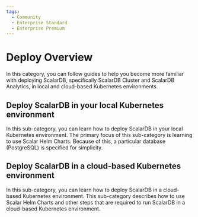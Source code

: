 ```yaml
---
tags:
  - Community
  - Enterprise Standard
  - Enterprise Premium
---
```


# Deploy Overview

In this category, you can follow guides to help you become more familiar with deploying ScalarDB, specifically ScalarDB Cluster and ScalarDB Analytics, in local and cloud-based Kubernetes environments.

## Deploy ScalarDB in your local Kubernetes environment

In this sub-category, you can learn how to deploy ScalarDB in your local Kubernetes environment. The primary focus of this sub-category is learning to use Scalar Helm Charts. Because of this, a particular database (PostgreSQL) is specified for simplicity.

## Deploy ScalarDB in a cloud-based Kubernetes environment

In this sub-category, you can learn how to deploy ScalarDB in a cloud-based Kubernetes environment. This sub-category describes how to use Scalar Helm Charts and other steps that are required to run ScalarDB in a cloud-based Kubernetes environment.